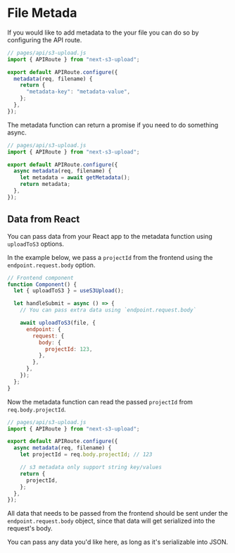 # File Metada

If you would like to add metadata to the your file you can do so by configuring the API route.

```js
// pages/api/s3-upload.js
import { APIRoute } from "next-s3-upload";

export default APIRoute.configure({
  metadata(req, filename) {
    return {
      "metadata-key": "metadata-value",
    };
  },
});
```

The metadata function can return a promise if you need to do something async.

```js
// pages/api/s3-upload.js
import { APIRoute } from "next-s3-upload";

export default APIRoute.configure({
  async metadata(req, filename) {
    let metadata = await getMetadata();
    return metadata;
  },
});
```

## Data from React

You can pass data from your React app to the metadata function using `uploadToS3` options.

In the example below, we pass a `projectId` from the frontend using the `endpoint.request.body` option.

```js
// Frontend component
function Component() {
  let { uploadToS3 } = useS3Upload();

  let handleSubmit = async () => {
    // You can pass extra data using `endpoint.request.body`

    await uploadToS3(file, {
      endpoint: {
        request: {
          body: {
            projectId: 123,
          },
        },
      },
    });
  };
}
```

Now the metadata function can read the passed `projectId` from `req.body.projectId`.

```js
// pages/api/s3-upload.js
import { APIRoute } from "next-s3-upload";

export default APIRoute.configure({
  async metadata(req, filename) {
    let projectId = req.body.projectId; // 123

    // s3 metadata only support string key/values
    return {
      projectId,
    };
  },
});
```

All data that needs to be passed from the frontend should be sent under the `endpoint.request.body` object, since that data will get serialized into the request's body.

You can pass any data you'd like here, as long as it's serializable into JSON.
